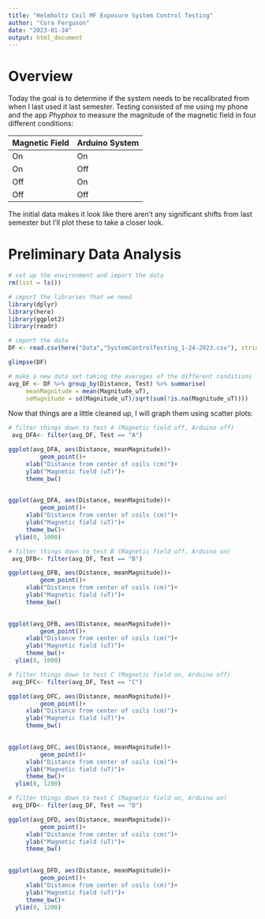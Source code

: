 ```yaml
---
title: "Helmholtz Coil MF Exposure System Control Testing"
author: "Cora Ferguson"
date: "2023-01-24"
output: html_document
---
```


# Overview
Today the goal is to determine if the system needs to be recalibrated from when I last used it last semester.  Testing consisted of me using my phone and the app *Phyphox* to measure the magnitude of the magnetic field in four different conditions:

Magnetic Field | Arduino System
--------------- | ---------------
On | On
On | Off
Off |On
Off | Off

The initial data makes it look like there aren't any significant shifts from last semester but I'll plot these to take a closer look. 

# Preliminary Data Analysis
```r
# set up the environment and import the data
rm(list = ls())

# import the libraries that we need
library(dplyr)
library(here)
library(ggplot2)
library(readr)
```

```r
# import the data
DF <- read.csv(here("Data","SystemControlTesting_1-24-2023.csv"), stringsAsFactors = TRUE)

glimpse(DF)
```

```r
# make a new data set taking the averages of the different conditions
avg_DF <- DF %>% group_by(Distance, Test) %>% summarise(
     meanMagnitude = mean(Magnitude_uT),
     seMagnitude = sd(Magnitude_uT)/sqrt(sum(!is.na(Magnitude_uT))))
```

Now that things are a little cleaned up, I will graph them using scatter plots:
```r
# filter things down to test A (Magnetic field off, Arduino off)
 avg_DFA<- filter(avg_DF, Test == "A")

ggplot(avg_DFA, aes(Distance, meanMagnitude))+
         geom_point()+
     xlab("Distance from center of coils (cm)")+
     ylab("Magnetic field (uT)")+
     theme_bw()
  

ggplot(avg_DFA, aes(Distance, meanMagnitude))+
         geom_point()+
     xlab("Distance from center of coils (cm)")+
     ylab("Magnetic field (uT)")+
     theme_bw()+
  ylim(0, 1000)
```

```r
# filter things down to test B (Magnetic field off, Arduino on)
 avg_DFB<- filter(avg_DF, Test == "B")

ggplot(avg_DFB, aes(Distance, meanMagnitude))+
         geom_point()+
     xlab("Distance from center of coils (cm)")+
     ylab("Magnetic field (uT)")+
     theme_bw()
  

ggplot(avg_DFB, aes(Distance, meanMagnitude))+
         geom_point()+
     xlab("Distance from center of coils (cm)")+
     ylab("Magnetic field (uT)")+
     theme_bw()+
  ylim(0, 1000)
```


```r
# filter things down to test C (Magnetic field on, Arduino off)
 avg_DFC<- filter(avg_DF, Test == "C")

ggplot(avg_DFC, aes(Distance, meanMagnitude))+
         geom_point()+
     xlab("Distance from center of coils (cm)")+
     ylab("Magnetic field (uT)")+
     theme_bw()
  

ggplot(avg_DFC, aes(Distance, meanMagnitude))+
         geom_point()+
     xlab("Distance from center of coils (cm)")+
     ylab("Magnetic field (uT)")+
     theme_bw()+
  ylim(0, 1200)
```

```r
# filter things down to test C (Magnetic field on, Arduino on)
 avg_DFD<- filter(avg_DF, Test == "D")

ggplot(avg_DFD, aes(Distance, meanMagnitude))+
         geom_point()+
     xlab("Distance from center of coils (cm)")+
     ylab("Magnetic field (uT)")+
     theme_bw()
  

ggplot(avg_DFD, aes(Distance, meanMagnitude))+
         geom_point()+
     xlab("Distance from center of coils (cm)")+
     ylab("Magnetic field (uT)")+
     theme_bw()+
  ylim(0, 1200)
```
